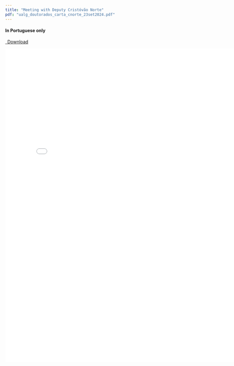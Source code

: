 ```yaml
---
title: "Meeting with Deputy Cristóvão Norte"
pdf: "ualg_doutorados_carta_cnorte_23set2024.pdf"
---
```


#### In Portuguese only

```{=html}
<p class="text-left">
  <a class="btn btn-primary btn-lg doc-download" href="ualg_doutorados_carta_cnorte_23set2024.pdf" target="_blank">
    <i class="fa-solid fa-file-arrow-down"></i>&ensp;Download
  </a>
</p>

<div class="embed-container">
  <iframe src="ualg_doutorados_carta_cnorte_23set2024.pdf" style="border: 0.5px" width="800" height="1000"></iframe>
</div>
```

